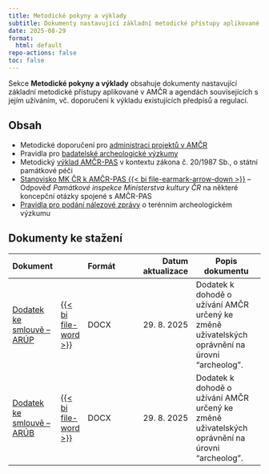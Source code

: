 ```yaml
---
title: Metodické pokyny a výklady
subtitle: Dokumenty nastavující základní metodické přístupy aplikované v AMČR
date: 2025-08-29
format:
  html: default
repo-actions: false
toc: false
---
```


Sekce **Metodické pokyny a výklady** obsahuje dokumenty nastavující základní metodické přístupy aplikované v AMČR a agendách souvisejících s jejím užíváním, vč. doporučení k výkladu existujících předpisů a regulací.

## Obsah 

- Metodické doporučení pro [administraci projektů v AMČR](administrace-proj.qmd)
- Pravidla pro [badatelské archeologické výzkumy](badatelske-vyzkumy.qmd)
- Metodický [výklad AMČR-PAS](amcr-pas.qmd) v kontextu zákona č. 20/1987 Sb., o státní památkové péči
- [Stanovisko MK ČR k AMČR-PAS {{< bi file-earmark-arrow-down >}}](docs/AMCR-PAS_MK-CR_stanovisko.pdf) -- Odpověď *Památkové inspekce Ministerstva kultury ČR* na některé koncepční otázky spojené s AMČR-PAS
- [Pravidla pro podání nálezové zprávy](pravidla-nz.qmd) o terénním archeologickém výzkumu


## Dokumenty ke stažení 

::: {.column-body-outset-right}

| Dokument | | Formát | Datum  aktualizace | Popis dokumentu |
|----------|-|--------|-------------------:|-----------------|
| [Dodatek ke smlouvě -- ARÚP](docs/dodatek_AMCR_ARUP.docx) | [{{< bi file-word >}}](docs/dodatek_AMCR_ARUP.docx) | DOCX | 29. 8. 2025 | Dodatek k dohodě o užívání AMČR určený ke změně uživatelských oprávnění na úrovni "archeolog". |
| [Dodatek ke smlouvě -- ARÚB](docs/dodatek_AMCR_ARUB.docx) | [{{< bi file-word >}}](docs/dodatek_AMCR_ARUB.docx) | DOCX | 29. 8. 2025 | Dodatek k dohodě o užívání AMČR určený ke změně uživatelských oprávnění na úrovni "archeolog". |

:::

